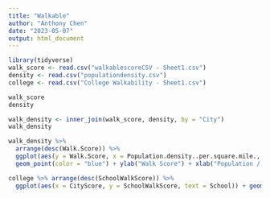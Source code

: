 ```yaml
---
title: "Walkable"
author: "Anthony Chen"
date: "2023-05-07"
output: html_document
---
```


```r
library(tidyverse)
walk_score <- read.csv("walkablescoreCSV - Sheet1.csv")
density <- read.csv("populationdensity.csv")
college <- read.csv("College Walkability - Sheet1.csv")
```

```r
walk_score
density

walk_density <- inner_join(walk_score, density, by = "City")
walk_density
```
```r
walk_density %>% 
  arrange(desc(Walk.Score)) %>% 
  ggplot(aes(y = Walk.Score, x = Population.density..per.square.mile., label)) + 
  geom_point(color = "blue") + ylab("Walk Score") + xlab("Population / Square Mile") + geom_smooth(color = "orange") + ggtitle("Walk Score over Population Density") + theme_minimal()
```

```r
college %>% arrange(desc(SchoolWalkScore)) %>% 
  ggplot(aes(x = CityScore, y = SchoolWalkScore, text = School)) + geom_point()
```


